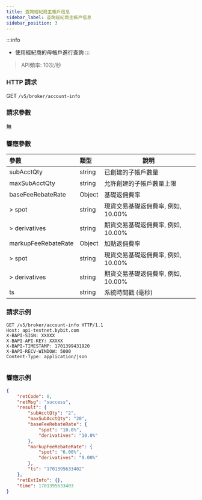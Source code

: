 ```yaml
---
title: 查詢經紀商主帳戶信息
sidebar_label: 查詢經紀商主帳戶信息
sidebar_position: 3
---
```

:::info
* 使用經紀商的母帳戶進行查詢
:::
> API頻率: 10次/秒

### HTTP 請求
GET `/v5/broker/account-info`

### 請求參數
無

### 響應參數
| 參數 | 類型 | 說明|
|:----- |:-----|----- |
|subAcctQty |string |已創建的子帳戶數量|
|maxSubAcctQty |string |允許創建的子帳戶數量上限|
|baseFeeRebateRate |Object |基礎返佣費率|
|> spot |string |現貨交易基礎返佣費率, 例如, 10.00% |
|> derivatives |string |期貨交易基礎返佣費率, 例如, 10.00%|
|markupFeeRebateRate |Object |加點返佣費率|
|> spot |string |現貨交易基礎返佣費率, 例如, 10.00% |
|> derivatives |string |期貨交易基礎返佣費率, 例如, 10.00%|
|ts |string |系統時間戳 (毫秒) |

### 請求示例

<Tabs groupId="programming-languages">
<TabItem value="http" label="HTTP">

```http
GET /v5/broker/account-info HTTP/1.1
Host: api-testnet.bybit.com
X-BAPI-SIGN: XXXXX
X-BAPI-API-KEY: XXXXX
X-BAPI-TIMESTAMP: 1701399431920
X-BAPI-RECV-WINDOW: 5000
Content-Type: application/json
```

</TabItem>
<TabItem value="python" label="Python">

```python

```

</TabItem>
</Tabs>

### 響應示例

```json
{
    "retCode": 0,
    "retMsg": "success",
    "result": {
        "subAcctQty": "2",
        "maxSubAcctQty": "20",
        "baseFeeRebateRate": {
            "spot": "10.0%",
            "derivatives": "10.0%"
        },
        "markupFeeRebateRate": {
            "spot": "6.00%",
            "derivatives": "9.00%"
        },
        "ts": "1701395633402"
    },
    "retExtInfo": {},
    "time": 1701395633403
}
```
